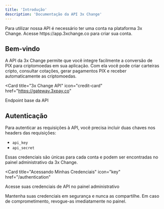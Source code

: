 ```yaml
---
title: 'Introdução'
description: 'Documentação da API 3x Change'
---
```


<Note>
  Para utilizar nossa API é necessário ter uma conta na plataforma 3x Change. 
  Acesse https://app.3xchange.co para criar sua conta.
</Note>

## Bem-vindo

A API da 3x Change permite que você integre facilmente a conversão de PIX para criptomoedas em sua aplicação. Com ela você pode criar carteiras cripto, consultar cotações, gerar pagamentos PIX e receber automaticamente as criptomoedas.

<Card
  title="3x Change API"
  icon="credit-card"
  href="https://gateway.3xpay.co"
>
  Endpoint base da API
</Card>

## Autenticação

Para autenticar as requisições à API, você precisa incluir duas chaves nos headers das requisições:

- `api_key`
- `api_secret`

Essas credenciais são únicas para cada conta e podem ser encontradas no painel administrativo da 3x Change.

<Card
  title="Acessando Minhas Credenciais"
  icon="key"
  href="/authentication"
>
  Acesse suas credenciais de API no painel administrativo
</Card>

<Warning>
  Mantenha suas credenciais em segurança e nunca as compartilhe. Em caso de comprometimento, revogue-as imediatamente no painel.
</Warning>
